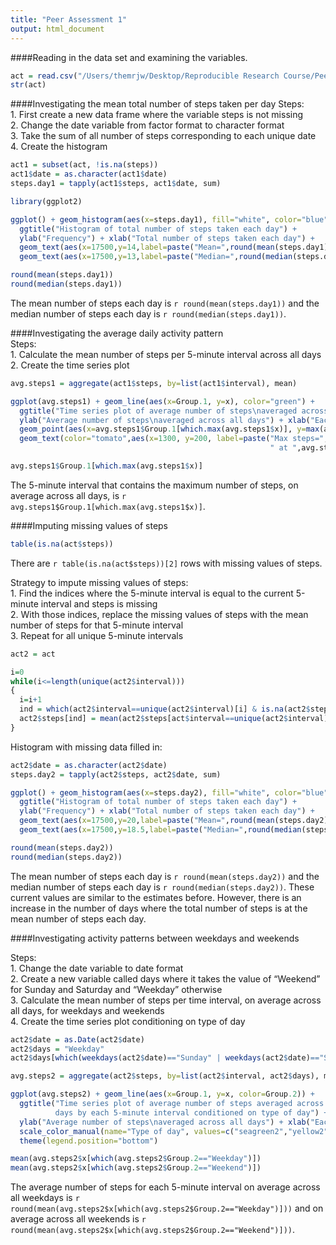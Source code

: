 ```yaml
---
title: "Peer Assessment 1"
output: html_document
---
```


####Reading in the data set and examining the variables.

```r
act = read.csv("/Users/themrjw/Desktop/Reproducible Research Course/Peer Assessment 1/activity.csv")
str(act)
```

####Investigating the mean total number of steps taken per day
Steps:  
1. First create a new data frame where the variable steps is not missing  
2. Change the date variable from factor format to character format  
3. Take the sum of all number of steps corresponding to each unique date  
4. Create the histogram

```r
act1 = subset(act, !is.na(steps))
act1$date = as.character(act1$date)
steps.day1 = tapply(act1$steps, act1$date, sum)

library(ggplot2)

ggplot() + geom_histogram(aes(x=steps.day1), fill="white", color="blue", binwidth=2000) + 
  ggtitle("Histogram of total number of steps taken each day") + 
  ylab("Frequency") + xlab("Total number of steps taken each day") + 
  geom_text(aes(x=17500,y=14,label=paste("Mean=",round(mean(steps.day1))," steps",sep="")), color="tomato") + 
  geom_text(aes(x=17500,y=13,label=paste("Median=",round(median(steps.day1))," steps",sep="")), color="tomato")

round(mean(steps.day1))
round(median(steps.day1))
```

The mean number of steps each day is `r round(mean(steps.day1))` and the median number of steps each day is `r round(median(steps.day1))`.

####Investigating the average daily activity pattern  
Steps:  
1. Calculate the mean number of steps per 5-minute interval across all days  
2. Create the time series plot

```r
avg.steps1 = aggregate(act1$steps, by=list(act1$interval), mean)

ggplot(avg.steps1) + geom_line(aes(x=Group.1, y=x), color="green") + 
  ggtitle("Time series plot of average number of steps\naveraged across all days by each 5-minute interval") +
  ylab("Average number of steps\naveraged across all days") + xlab("Each 5-minute interval") + 
  geom_point(aes(x=avg.steps1$Group.1[which.max(avg.steps1$x)], y=max(avg.steps1$x)), shape=1, color="tomato", size=6) + 
  geom_text(color="tomato",aes(x=1300, y=200, label=paste("Max steps=",round(max(avg.steps1$x)),
                                                          " at ",avg.steps1$Group.1[which.max(avg.steps1$x)],sep="")))

avg.steps1$Group.1[which.max(avg.steps1$x)]
```

The 5-minute interval that contains the maximum number of steps, on average across all days, is `r avg.steps1$Group.1[which.max(avg.steps1$x)]`.

####Imputing missing values of steps

```r
table(is.na(act$steps))
```

There are `r table(is.na(act$steps))[2]` rows with missing values of steps.

Strategy to impute missing values of steps:  
1. Find the indices where the 5-minute interval is equal to the current 5-minute interval and steps is missing  
2. With those indices, replace the missing values of steps with the mean number of steps for that 5-minute interval  
3. Repeat for all unique 5-minute intervals  

```r
act2 = act

i=0
while(i<=length(unique(act2$interval)))
{
  i=i+1
  ind = which(act2$interval==unique(act2$interval)[i] & is.na(act2$steps))
  act2$steps[ind] = mean(act2$steps[act$interval==unique(act2$interval)[i]], na.rm=TRUE)
}
```

Histogram with missing data filled in:

```r
act2$date = as.character(act2$date)
steps.day2 = tapply(act2$steps, act2$date, sum)

ggplot() + geom_histogram(aes(x=steps.day2), fill="white", color="blue", binwidth=2000) + 
  ggtitle("Histogram of total number of steps taken each day") + 
  ylab("Frequency") + xlab("Total number of steps taken each day") + 
  geom_text(aes(x=17500,y=20,label=paste("Mean=",round(mean(steps.day2))," steps",sep="")), color="tomato") + 
  geom_text(aes(x=17500,y=18.5,label=paste("Median=",round(median(steps.day2))," steps",sep="")), color="tomato")

round(mean(steps.day2))
round(median(steps.day2))
```

The mean number of steps each day is `r round(mean(steps.day2))` and the median number of steps each day is `r round(median(steps.day2))`.  These current values are similar to the estimates before.  However, there is an increase in the number of days where the total number of steps is at the mean number of steps each day.

####Investigating activity patterns between weekdays and weekends

Steps:  
1. Change the date variable to date format  
2. Create a new variable called days where it takes the value of "Weekend" for Sunday and Saturday and "Weekday" otherwise  
3. Calculate the mean number of steps per time interval, on average across all days, for weekdays and weekends  
4. Create the time series plot conditioning on type of day  

```r
act2$date = as.Date(act2$date)
act2$days = "Weekday"
act2$days[which(weekdays(act2$date)=="Sunday" | weekdays(act2$date)=="Saturday")] = "Weekend"

avg.steps2 = aggregate(act2$steps, by=list(act2$interval, act2$days), mean)

ggplot(avg.steps2) + geom_line(aes(x=Group.1, y=x, color=Group.2)) + 
  ggtitle("Time series plot of average number of steps averaged across all
          days by each 5-minute interval conditioned on type of day") +
  ylab("Average number of steps\naveraged across all days") + xlab("Each 5-minute interval") + facet_grid(Group.2~.) +
  scale_color_manual(name="Type of day", values=c("seagreen2","yellow2")) +
  theme(legend.position="bottom") 
```

```r
mean(avg.steps2$x[which(avg.steps2$Group.2=="Weekday")])
mean(avg.steps2$x[which(avg.steps2$Group.2=="Weekend")])
```

The average number of steps for each 5-minute interval on average across all weekdays is `r round(mean(avg.steps2$x[which(avg.steps2$Group.2=="Weekday")]))` and on average across all weekends is `r round(mean(avg.steps2$x[which(avg.steps2$Group.2=="Weekend")]))`.  
